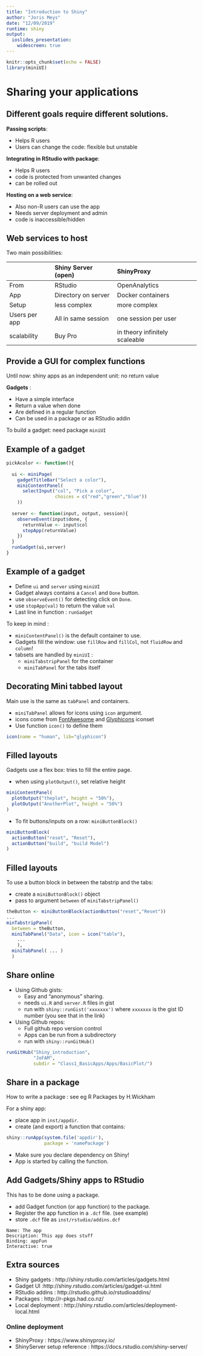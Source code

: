 ```yaml
---
title: "Introduction to Shiny"
author: "Joris Meys"
date: "12/09/2019"
runtime: shiny
output: 
  ioslides_presentation:
    widescreen: true
---
```

  
```r
knitr::opts_chunk$set(echo = FALSE)
library(miniUI)
```

# Sharing your applications

## Different goals require different solutions.

**Passing scripts**:

 - Helps R users
 - Users can change the code: flexible but unstable
 
**Integrating in RStudio with package**:

 - Helps R users
 - code is protected from unwanted changes
 - can be rolled out 
 
**Hosting on a web service**:

 - Also non-R users can use the app
 - Needs server deployment and admin
 - code is inaccessible/hidden

## Web services to host

Two main possibilities:

|        | Shiny Server (open) | ShinyProxy    |
| :----- | :----------------- | :----------   |
| From   | RStudio            | OpenAnalytics |
| App | Directory on server | Docker containers |
| Setup        | less complex   | more complex      |
| Users per app | All in same session | one session per user | 
| scalability  | Buy Pro        | in theory infinitely scaleable |

## Provide a GUI for complex functions

Until now: shiny apps as an independent unit: no return value

**Gadgets** :

 - Have a simple interface
 - Return a value when done
 - Are defined in a regular function
 - Can be used in a package or as RStudio addin
 
To build a gadget: need package `miniUI`

## Example of a gadget

```r
pickAcolor <- function(){
  
  ui <- miniPage(
    gadgetTitleBar("Select a color"),
    miniContentPanel(
      selectInput("col", "Pick a color",
                  choices = c("red","green","blue"))
    ))
  
  server <- function(input, output, session){
    observeEvent(input$done, {
      returnValue <- input$col
      stopApp(returnValue)
    })
  }
  runGadget(ui,server)
}
```

## Example of a gadget

 - Define `ui` and `server` using `miniUI`
 - Gadget always contains a `Cancel` and `Done` button.
 - use `observeEvent()` for detecting click on `Done`.
 - use `stopApp(val)` to return the value `val`
 - Last line in function : `runGadget`
 
To keep in mind :

 - `miniContentPanel()` is the default container to use.
 - Gadgets fill the window: use `fillRow` and `fillCol`, not `fluidRow` and `column`!
 - tabsets are handled by `miniUI` :
     * `miniTabstripPanel` for the container
     * `miniTabPanel` for the tabs itself
     
## Decorating Mini tabbed layout

Main use is the same as `tabPanel` and containers. 

 - `miniTabPanel` allows for icons using `icon` argument.
 - icons come from [FontAwesome](https://fontawesome.com/icons?d=gallery&m=free) and [Glyphicons](https://www.glyphicons.com/sets/basic/) iconset
 - Use function `icon()` to define them
 
```r
icon(name = "human", lib="glyphicon")
```
 
## Filled layouts

Gadgets use a flex box: tries to fill the entire page.

 - when using `plotOutput()`, set relative height

```r
miniContentPanel(
  plotOutput("theplot", height = "50%"),
  plotOutput("AnotherPlot", height = "50%")
)
```

 - To fit buttons/inputs on a row: `miniButtonBlock()`
 
```r
miniButtonBlock(
  actionButton("reset", "Reset"),
  actionButton("build", "build Model")
)
```

## Filled layouts

To use a button block in between the tabstrip and the tabs:

 - create a `miniButtonBlock()` object
 - pass to argument `between` of `miniTabstripPanel()`
 
```r
theButton <- miniButtonBlock(actionButton("reset","Reset"))
...
minTabstripPanel(
  between = theButton,
  miniTabPanel("Data", icon = icon("table"),
    ...
    ),
  miniTabPanel( ... )
  )
```

## Share online

 - Using Github gists:
     * Easy and "anonymous" sharing.
     * needs `ui.R` and `server.R` files in gist
     * run with `shiny::runGist('xxxxxxx')` where `xxxxxxx` is the gist ID number (you see that in the link)
 - Using Github repos:
     * Full github repo version control
     * Apps can be run from a subdirectory
     * run with `shiny::runGitHub()`

```r
runGitHub("Shiny_introduction",
          "JoFAM",
          subdir = "Class1_BasicApps/Apps/BasicPlot/")
```

## Share in a package

How to write a package : see eg R Packages by H.Wickham

For a shiny app:

 - place app in `inst/appdir`.
 - create (and export) a function that contains:
```r
shiny::runApp(system.file('appdir'),
              package = 'namePackage')
```
 - Make sure you declare dependency on Shiny!
 - App is started by calling the function.

## Add Gadgets/Shiny apps to RStudio

This has to be done using a package.

 - add Gadget function (or app function) to the package.
 - Register the app function in a `.dcf` file. (see example)
 - store `.dcf` file as `inst/rstudio/addins.dcf`
 
```
Name: The app
Description: This app does stuff
Binding: appFun
Interactive: true
```


## Extra sources

 - Shiny gadgets : http://shiny.rstudio.com/articles/gadgets.html
 - Gadget UI :http://shiny.rstudio.com/articles/gadget-ui.html
 - RStudio addins : http://rstudio.github.io/rstudioaddins/
 - Packages : http://r-pkgs.had.co.nz/
 - Local deployment : http://shiny.rstudio.com/articles/deployment-local.html

### Online deployment

 - ShinyProxy : https://www.shinyproxy.io/
 - ShinyServer setup reference : https://docs.rstudio.com/shiny-server/
